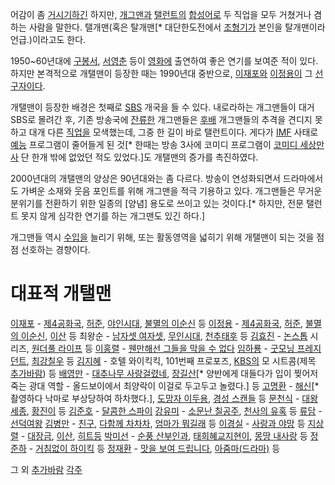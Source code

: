 어감이 좀 [[거시기]]하긴 하지만, [[개그맨]]과 [[탤런트]]의 [[합성어]]로 두 직업을 모두 거쳤거나 겸하는 사람을 말한다. 탤개맨(혹은 탈개맨[* 대단한도전에서 [[조형기]]가 본인을 탈개맨이라 언급.)이라고도 한다.

1950~60년대에 [[구봉서]], [[서영춘]] 등이 [[영화]]에 출연하여 좋은 연기를 보여준 적이 있다. 하지만 본격적으로 개탤맨이 등장한 때는 1990년대 중반으로, [[이재포]]와 [[이정용]]이 그 [[선구자]]이다. 

개탤맨이 등장한 배경은 첫째로 [[SBS]] 개국을 들 수 있다. 내로라하는 개그맨들이 대거 SBS로 몰려간 후, 기존 방송국에 [[잔류]]한 개그맨들은 [[후배]] 개그맨들의 추격을 견디지 못하고 대개 다른 [[직업]]을 모색했는데, 그중 한 길이 바로 탤런트이다. 게다가 [[IMF]] 사태로 [[예능]] 프로그램이 줄어들게 된 것[* 한때는 방송 3사에 코미디 프로그램이 [[코미디 세상만사]] 단 한개 밖에 없었던 적도 있었다.]도 개탤맨의 증가를 촉진하였다.

2000년대의 개탤맨의 양상은 90년대와는 좀 다르다. 방송이 연성화되면서 드라마에서도 가벼운 소재와 웃음 포인트를 위해 개그맨을 적극 기용하고 있다. 개그맨들은 무거운 분위기를 전환하기 위한 일종의 [양념] 용도로 쓰이고 있는 것이다.[* 하지만, 전문 탤런트 못지 않게 심각한 연기를 하는 개그맨도 있긴 하다.]

개그맨들 역시 [[수입]]을 늘리기 위해, 또는 활동영역을 넓히기 위해 개탤맨이 되는 것을 점점 선호하는 경향이다.
= 대표적 개탤맨 =
[[이재포]] - [[제4공화국]], [[허준]], [[야인시대]], [[불멸의 이순신]] 등
[[이정용]] - [[제4공화국]], [[허준]], [[불멸의 이순신]], [[이산]] 등
최왕순 - [[남자셋 여자셋]], [[무인시대]], [[천추태후]] 등
[[김효진]] - [[논스톱]] 시리즈, [[원더풀 라이프]] 등
[[이홍렬]] - [[웬만해선 그들을 막을 수 없다]]
[[임하룡]] - [[굿모닝 프레지던트]], [[최강칠우]] 등
[[김지혜]] - 호텔 와이킥킥, 101번째 프로포즈, [[KBS]]의 모 시트콤(제목 [[추가바람]]) 등 
[[배영만]] - [[대추나무 사랑걸렸네]], [[장길산]][* 양반에게 대들다가 입이 찢어저 죽는 광대 역할 - 올드보이에서 최양락이 이걸로 두고두고 놀렸다.] 등
[[고명환]] - [[해신]][* 촬영하다 낙마로 부상당하여 하차했다.], [[도망자 이두용]], [[경성 스캔들]] 등
[[문천식]] - [[대왕 세종]], [[황진이]] 등
[[김준호]] - [[달콤한 스파이]]
[[강유미]] - [[소문난 칠공주]], [[천사의 유혹]] 등
[[류담]] - [[선덕여왕]]
[[김병만]] - [[친구]], [[다함께 차차차]], [[엄마가 뭐길래]] 등
[[이경실]] - [[사랑과 야망]] 등
[[지상렬]] - [[대장금]], [[이산]], [[히트]]등
[[박미선]] - [[순풍 산부인과]], [[태희혜교지현이]], [[몽땅 내사랑]] 등
[[정준하]] - [[거침없이 하이킥]] 등
[[정재환]] - [[맛을 보여 드립니다]], [[아줌마(드라마)]] 등

그 외 [[추가바람]]
[[각주]]
